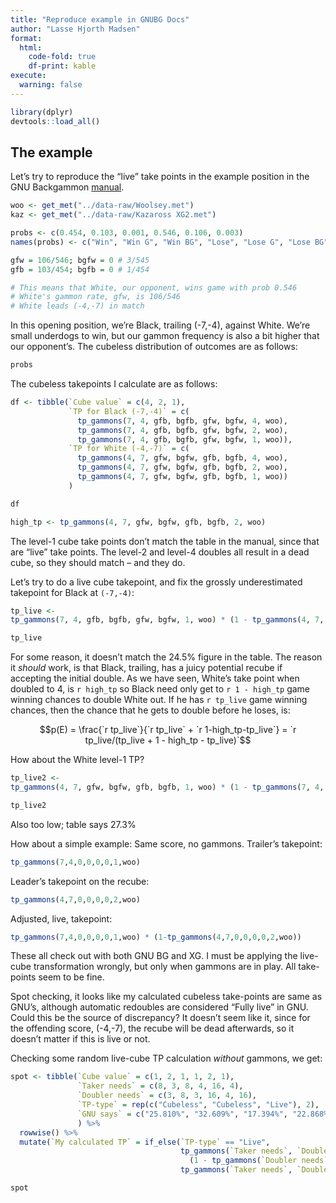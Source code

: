 ```yaml
---
title: "Reproduce example in GNUBG Docs"
author: "Lasse Hjorth Madsen"
format:
  html:
    code-fold: true
    df-print: kable
execute: 
  warning: false
---
```


```r
library(dplyr)
devtools::load_all()
```


## The example

Let's try to reproduce the "live" take points in the example position in the GNU Backgammon [manual](https://www.gnu.org/software/gnubg/manual/gnubg.pdf). 

```r
woo <- get_met("../data-raw/Woolsey.met")
kaz <- get_met("../data-raw/Kazaross XG2.met")

probs <- c(0.454, 0.103, 0.001, 0.546, 0.106, 0.003)
names(probs) <- c("Win", "Win G", "Win BG", "Lose", "Lose G", "Lose BG")

gfw = 106/546; bgfw = 0 # 3/545
gfb = 103/454; bgfb = 0 # 1/454

# This means that White, our opponent, wins game with prob 0.546
# White's gammon rate, gfw, is 106/546
# White leads (-4,-7) in match
```

In this opening position, we're Black, trailing (-7,-4), against White. We're small underdogs to win, but our gammon frequency is also a bit higher that our opponent's. The cubeless distribution of outcomes are as follows:


```r
probs
```

The cubeless takepoints I calculate are as follows:

```r
df <- tibble(`Cube value` = c(4, 2, 1),
             `TP for Black (-7,-4)` = c(
               tp_gammons(7, 4, gfb, bgfb, gfw, bgfw, 4, woo),
               tp_gammons(7, 4, gfb, bgfb, gfw, bgfw, 2, woo),
               tp_gammons(7, 4, gfb, bgfb, gfw, bgfw, 1, woo)),
             `TP for White (-4,-7)` = c(
               tp_gammons(4, 7, gfw, bgfw, gfb, bgfb, 4, woo),
               tp_gammons(4, 7, gfw, bgfw, gfb, bgfb, 2, woo),
               tp_gammons(4, 7, gfw, bgfw, gfb, bgfb, 1, woo))
             )

df
```


```r
high_tp <- tp_gammons(4, 7, gfw, bgfw, gfb, bgfb, 2, woo)
```

The level-1 cube take points don't match the table in the manual, since that are "live" take points. The level-2 and level-4 doubles all result in a dead cube, so they should match -- and they do. 

Let's try to do a live cube takepoint, and fix the grossly underestimated takepoint for Black at `(-7,-4)`:

```r
tp_live <- 
tp_gammons(7, 4, gfb, bgfb, gfw, bgfw, 1, woo) * (1 - tp_gammons(4, 7, gfw, bgfw, gfb, bgfb, 2, woo))

tp_live
```
For some reason, it doesn't match the 24.5% figure in the table. The reason it *should* work, is that Black, trailing, has a juicy potential recube if accepting the initial double. As we have seen, White's take point when doubled to 4, is `r high_tp` so Black need only get to `r 1 - high_tp` game winning chances to double White out. If he has `r tp_live` game winning chances, then the chance that he gets to double before he loses, is:

$$p(E) = \frac{`r tp_live`}{`r tp_live` + `r 1-high_tp-tp_live`} = `r tp_live/(tp_live + 1 - high_tp - tp_live)`$$

How about the White level-1 TP?

```r
tp_live2 <- 
tp_gammons(4, 7, gfw, bgfw, gfb, bgfb, 1, woo) * (1 - tp_gammons(7, 4, gfb, bgfb, gfw, bgfw, 2, woo))

tp_live2
```

Also too low; table says 27.3%

How about a simple example: Same score, no gammons. Trailer's takepoint:

```r
tp_gammons(7,4,0,0,0,0,1,woo)

```

Leader's takepoint on the recube:

```r
tp_gammons(4,7,0,0,0,0,2,woo)
```

Adjusted, live, takepoint:

```r
tp_gammons(7,4,0,0,0,0,1,woo) * (1-tp_gammons(4,7,0,0,0,0,2,woo))
```
These all check out with both GNU BG and XG. I must be applying the live-cube transformation wrongly, but only when gammons are in play. All take-points seem to be fine.

Spot checking, it looks like my calculated cubeless take-points are same as GNU's, although automatic redoubles are considered "Fully live" in GNU. Could this be the source of discrepancy? It doesn't seem like it, since for the offending score, (-4,-7), the recube will be dead afterwards, so it doesn't matter if this is live or not.

Checking some random live-cube TP calculation *without* gammons, we get:

```r

spot <- tibble(`Cube value` = c(1, 2, 1, 1, 2, 1),
               `Taker needs` = c(8, 3, 8, 4, 16, 4),
               `Doubler needs` = c(3, 8, 3, 16, 4, 16),
               `TP-type` = rep(c("Cubeless", "Cubeless", "Live"), 2),
               `GNU says` = c("25.810%", "32.609%", "17.394%", "22.868%", "7.096% (Fully live)", "21.245%")
               ) %>% 
  rowwise() %>% 
  mutate(`My calculated TP` = if_else(`TP-type` == "Live", 
                                      tp_gammons(`Taker needs`, `Doubler needs`, 0, 0, 0, 0, `Cube value`, kaz) * 
                                        (1 - tp_gammons(`Doubler needs`, `Taker needs`, 0, 0, 0, 0, 2 * `Cube value`, kaz)),
                                      tp_gammons(`Taker needs`, `Doubler needs`, 0, 0, 0, 0, `Cube value`, kaz)))

spot
```
